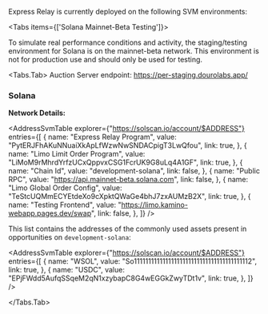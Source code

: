 
Express Relay is currently deployed on the following SVM environments:

<Tabs items={['Solana Mainnet-Beta Testing']}>

<Callout type="warning" emoji="⚠️">
  To simulate real performance conditions and activity, the staging/testing
  environment for Solana is on the mainnet-beta network. This environment is not
  for production use and should only be used for testing.
</Callout>

<Tabs.Tab>
Auction Server endpoint: https://per-staging.dourolabs.app/

### Solana

**Network Details:**

<AddressSvmTable
  explorer={"https://solscan.io/account/$ADDRESS"}
  entries={[
    {
      name: "Express Relay Program",
      value: "PytERJFhAKuNNuaiXkApLfWzwNwSNDACpigT3LwQfou",
      link: true,
    },
    {
      name: "Limo Limit Order Program",
      value: "LiMoM9rMhrdYrfzUCxQppvxCSG1FcrUK9G8uLq4A1GF",
      link: true,
    },
    {
      name: "Chain Id",
      value: "development-solana",
      link: false,
    },
    {
      name: "Public RPC",
      value: "https://api.mainnet-beta.solana.com",
      link: false,
    },
    {
      name: "Limo Global Order Config",
      value: "TeStcUQMmECYEtdeXo9cXpktQWaGe4bhJ7zxAUMzB2X",
      link: true,
    },
    {
      name: "Testing Frontend",
      value: "https://limo.kamino-webapp.pages.dev/swap",
      link: false,
    },
  ]}
/>

This list contains the addresses of the commonly used assets present in opportunities on `development-solana`:

<AddressSvmTable
  explorer={"https://solscan.io/account/$ADDRESS"}
  entries={[
    {
      name: "WSOL",
      value: "So11111111111111111111111111111111111111112",
      link: true,
    },
    {
      name: "USDC",
      value: "EPjFWdd5AufqSSqeM2qN1xzybapC8G4wEGGkZwyTDt1v",
      link: true,
    },
  ]}
/>

</Tabs.Tab>
</Tabs>
